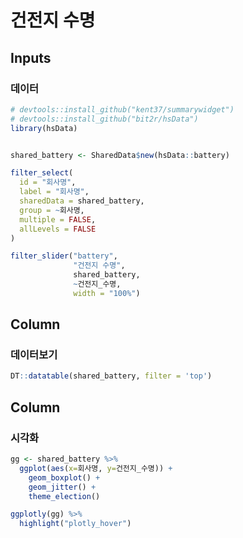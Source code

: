 
건전지 수명 {data-icon="fa-car-alt"}
=====================================  

Inputs {.sidebar}
-------------------------------------

### 데이터


```r
# devtools::install_github("kent37/summarywidget")
# devtools::install_github("bit2r/hsData")
library(hsData)


shared_battery <- SharedData$new(hsData::battery)

filter_select(
  id = "회사명",
  label = "회사명",
  sharedData = shared_battery,
  group = ~회사명,
  multiple = FALSE,
  allLevels = FALSE
)

filter_slider("battery", 
              "건전지 수명", 
              shared_battery, 
              ~건전지_수명, 
              width = "100%")


```


Column {data-width=300}
-------------------------------------

### 데이터보기

```r

DT::datatable(shared_battery, filter = 'top')

```

Column {data-width=500}
-------------------------------------
   
### 시각화

```r
gg <- shared_battery %>% 
  ggplot(aes(x=회사명, y=건전지_수명)) +
    geom_boxplot() +
    geom_jitter() +
    theme_election()

ggplotly(gg) %>% 
  highlight("plotly_hover")

```   


